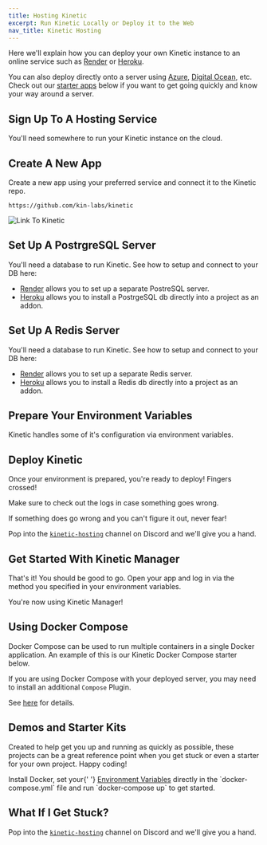 ```yaml
---
title: Hosting Kinetic
excerpt: Run Kinetic Locally or Deploy it to the Web
nav_title: Kinetic Hosting
---
```


Here we'll explain how you can deploy your own Kinetic instance to an online service such as [Render](https://www.render.com) or [Heroku](https://www.heroku.com).

You can also deploy directly onto a server using [Azure](https://azure.microsoft.com/en-us/), [Digital Ocean](https://www.digitalocean.com/), etc. Check out our [starter apps](/docs/kinetic/kinetic-hosting#demos-and-starter-kits) below if you want to get going quickly and know your way around a server.

## Sign Up To A Hosting Service

You'll need somewhere to run your Kinetic instance on the cloud.

<div className="mt-8 grid gap-6 md:grid-cols-2">
  <NavCard
    title="Render"
    subtitle="Render offers free and paid services you can use to run Kinetic."
    pngFile="render"
    link={{ url: 'https://dashboard.render.com/', label: 'Sign Up / Log In' }}
  />
  <NavCard
    title="Heroku"
    subtitle="Heroku offers paid services you can use to run Kinetic."
    pngFile="heroku"
    link={{ url: 'https://dashboard.heroku.com/apps/', label: 'Sign Up / Log In' }}
  />
</div>

## Create A New App

Create a new app using your preferred service and connect it to the Kinetic repo.

```
https://github.com/kin-labs/kinetic
```

![Link To Kinetic](/images/link-to-kinetic.png)

## Set Up A PostrgreSQL Server

You'll need a database to run Kinetic. See how to setup and connect to your DB here:

- [Render](https://dashboard.render.com/new/database) allows you to set up a separate PostreSQL server.
- [Heroku](https://elements.heroku.com/addons/heroku-postgresql) allows you to install a PostrgeSQL db directly into a project as an addon.

## Set Up A Redis Server

You'll need a database to run Kinetic. See how to setup and connect to your DB here:

- [Render](https://dashboard.render.com/new/redis) allows you to set up a separate Redis server.
- [Heroku](https://elements.heroku.com/addons/heroku-redis) allows you to install a Redis db directly into a project as an addon.

## Prepare Your Environment Variables

Kinetic handles some of it's configuration via environment variables.

<div className="mt-8 grid gap-6 md:grid-cols-2">
  <NavCard
    title="Kinetic Environment Variables"
    subtitle="Configure Kinetic with Environment Variables"
    svgFile="screwdriver-wrench-solid"
    link={{ url: '/docs/kinetic/kinetic-configuration#kinetic-environment-variables', label: 'Set your tings...' }}
  />
</div>

## Deploy Kinetic

Once your environment is prepared, you're ready to deploy! Fingers crossed!

Make sure to check out the logs in case something goes wrong.

If something does go wrong and you can't figure it out, never fear!

Pop into the [`kinetic-hosting`](https://discord.com/channels/808859554997469244/1038005160439468082) channel on Discord and we'll give you a hand.

<Help discord />

## Get Started With Kinetic Manager

That's it! You should be good to go. Open your app and log in via the method you specified in your environment variables.

You're now using Kinetic Manager!

<KineticManager />

## Using Docker Compose

Docker Compose can be used to run multiple containers in a single Docker application. An example of this is our Kinetic Docker Compose starter below.

If you are using Docker Compose with your deployed server, you may need to install an additional `Compose` Plugin.

See [here](https://docs.docker.com/compose/install/) for details.

## Demos and Starter Kits

Created to help get you up and running as quickly as possible, these projects can be a great reference point when you get stuck or even a starter for your own project. Happy coding!

<div className="mt-8 grid gap-6 md:grid-cols-2">
  <NavCard
    title="Kinetic Docker Compose"
    subtitle="A quick starter using Docker Compose that'll get you up and running with minimal changes and only one command!"
    icon="github"
    link={{ url: 'https://github.com/kin-starters/kinetic-docker-compose', label: 'Ready, set...' }}
  >
    Install Docker, set your{' '}
    <a href="/docs/kinetic/kinetic-hosting#kinetic-environment-variables">Environment Variables</a> directly in the
    `docker-compose.yml` file and run `docker-compose up` to get started.
  </NavCard>
</div>

## What If I Get Stuck?

Pop into the [`kinetic-hosting`](https://discord.com/channels/808859554997469244/1038005160439468082) channel on Discord and we'll give you a hand.

<Help discord />
